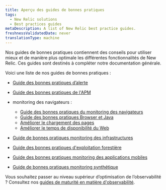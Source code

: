 ```yaml
---
title: Aperçu des guides de bonnes pratiques
tags:
  - New Relic solutions
  - Best practices guides
metaDescription: A list of New Relic best practice guides.
freshnessValidatedDate: never
translationType: machine
---
```


Nos guides de bonnes pratiques contiennent des conseils pour utiliser mieux et de manière plus optimale les différentes fonctionnalités de New Relic. Ces guides sont destinés à compléter notre documentation générale.

Voici une liste de nos guides de bonnes pratiques :

* [Guide des bonnes pratiques d’alerte](/docs/new-relic-solutions/best-practices-guides/alerts-applied-intelligence/alerts-best-practices)

* [Guide des bonnes pratiques de l'APM](/docs/new-relic-solutions/best-practices-guides/full-stack-observability/apm-best-practices-guide)

* monitoring des navigateurs :

  * [Guide des bonnes pratiques du monitoring des navigateurs](/docs/new-relic-solutions/best-practices-guides/full-stack-observability/browser-monitoring-best-practices-guide)
  * [Guide des bonnes pratiques Browser et Java](/docs/new-relic-solutions/best-practices-guides/full-stack-observability/browser-monitoring-best-practices-java)
  * [Améliorer le chargement des pages](/docs/new-relic-solutions/best-practices-guides/cx-improve-page-load)
  * [Améliorer le temps de disponibilité du Web](/docs/new-relic-solutions/best-practices-guides/cx-improve-web-uptime)

* [Guide de bonnes pratiques monitoring des infrastructures](/docs/new-relic-solutions/best-practices-guides/full-stack-observability/infrastructure-monitoring-best-practices-guide)

* [Guide des bonnes pratiques d'exploitation forestière](/docs/logs/get-started/logging-best-practices)

* [Guide des bonnes pratiques monitoring des applications mobiles](/docs/new-relic-solutions/best-practices-guides/full-stack-observability/mobile-monitoring-best-practices-guide)

* [Guide de bonnes pratiques monitoring synthétique](/docs/new-relic-solutions/best-practices-guides/full-stack-observability/synthetic-monitoring-best-practices-guide)

Vous souhaitez passer au niveau supérieur d’optimisation de l’observabilité ? Consultez nos [guides de maturité en matière d'observabilité](/docs/new-relic-solutions/observability-maturity/introduction).